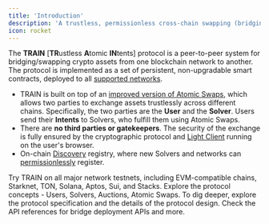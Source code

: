 ```yaml
---
title: 'Introduction'
description: 'A trustless, permissionless cross-chain swapping (bridging) solution.'
icon: rocket
---
```


The **TRAIN** [**TR**ustless **A**tomic **IN**tents] protocol is a peer-to-peer system for bridging/swapping crypto assets from one blockchain network to another. The protocol is implemented as a set of persistent, non-upgradable smart contracts, deployed to all [supported networks](/protocol/contracts).

- TRAIN is built on top of an [improved version of Atomic Swaps](/protocol/atomic-swaps-prehtlc), which allows two parties to exchange assets trustlessly across different chains. Specifically, the two parties are the **User** and the **Solver**. Users send their **Intents** to Solvers, who fulfill them using Atomic Swaps.
- There are **no third parties or gatekeepers**. The security of the exchange is fully ensured by the cryptographic protocol and [Light Client](/protocol/dApp) running on the user's browser.
- On-chain [Discovery](/protocol/discovery) registry, where new Solvers and networks can [permissionlessly](/protocol/usage-add-new-network) register.

<CardGroup cols={2}>
  <Card title="Try TRAIN in Action ->" icon="square-1" href="https://app.train.tech">
    Try TRAIN on all major network testnets, including EVM-compatible chains, Starknet, TON, Solana, Aptos, Sui, and Stacks.
  </Card>
  <Card title="Protocol Concepts" icon="square-2" href="/protocol/the-protocol">
    Explore the protocol concepts - Users, Solvers, Auctions, Atomic Swaps.
  </Card>
  <Card title="Protocol Spec" icon="square-3" href="/protocol-spec">
    To dig deeper, explore the protocol specification and the details of the protocol design.
  </Card>
  <Card title="API Reference" icon="square-4" href="/api-reference">
    Check the API references for bridge deployment APIs and more.
  </Card>
</CardGroup>
